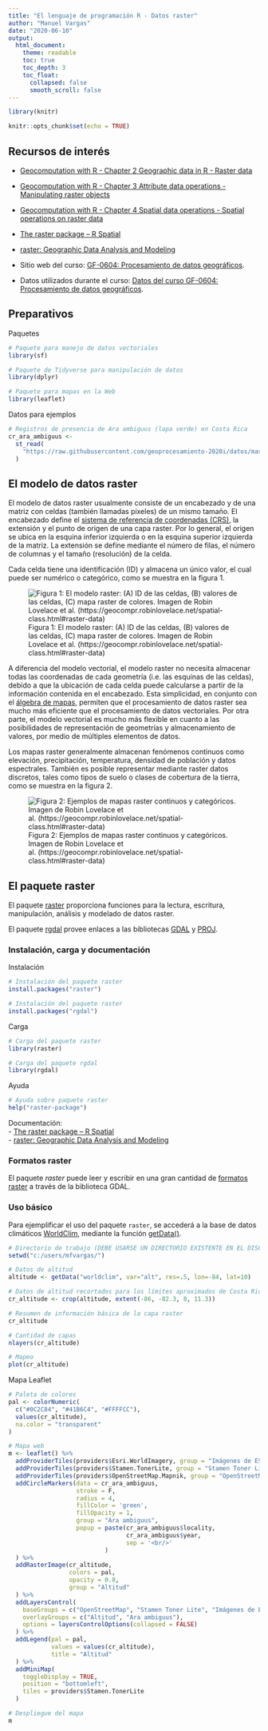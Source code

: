 ```yaml
---
title: "El lenguaje de programación R - Datos raster"
author: "Manuel Vargas"
date: "2020-06-10"
output:
  html_document:
    theme: readable    
    toc: true
    toc_depth: 3
    toc_float:
      collapsed: false
      smooth_scroll: false    
---
```


```r
library(knitr)

knitr::opts_chunk$set(echo = TRUE)
```

## Recursos de interés
* [Geocomputation with R - Chapter 2 Geographic data in R - Raster data](https://geocompr.robinlovelace.net/spatial-class.html#raster-data)
* [Geocomputation with R - Chapter 3 Attribute data operations - Manipulating raster objects](https://geocompr.robinlovelace.net/attr.html#manipulating-raster-objects)
* [Geocomputation with R - Chapter 4 Spatial data operations - Spatial operations on raster data](https://geocompr.robinlovelace.net/spatial-operations.html#spatial-ras)

* [The raster package -- R Spatial](https://rspatial.org/raster/pkg/)  
* [raster: Geographic Data Analysis and Modeling](https://rdrr.io/cran/raster/)

* Sitio web del curso: [GF-0604: Procesamiento de datos geográficos](https://geoprocesamiento-2020i.github.io/).
* Datos utilizados durante el curso: [Datos del curso GF-0604: Procesamiento de datos geográficos](https://github.com/geoprocesamiento-2020i/datos).

## Preparativos
Paquetes
```r
# Paquete para manejo de datos vectoriales
library(sf)

# Paquete de Tidyverse para manipulación de datos
library(dplyr)

# Paquete para mapas en la Web
library(leaflet)
```

Datos para ejemplos
```r
# Registros de presencia de Ara ambiguus (lapa verde) en Costa Rica
cr_ara_ambiguus <-
  st_read(
    "https://raw.githubusercontent.com/geoprocesamiento-2020i/datos/master/biodiversidad/registros-presencia/cr/cr-ara-ambiguus.geojson"
  )
```

## El modelo de datos raster
El modelo de datos raster usualmente consiste de un encabezado y de una matriz con celdas (también llamadas pixeles) de un mismo tamaño. El encabezado define el [sistema de referencia de coordenadas (CRS)](https://en.wikipedia.org/wiki/Spatial_reference_system), la extensión y el punto de origen de una capa raster. Por lo general, el origen se ubica en la esquina inferior izquierda o en la esquina superior izquierda de la matriz. La extensión se define mediante el número de filas, el número de columnas y el tamaño (resolución) de la celda.

Cada celda tiene una identificación (ID) y almacena un único valor, el cual puede ser numérico o categórico, como se muestra en la figura 1. 

![Figura 1: El modelo raster: (A) ID de las celdas, (B) valores de las celdas, (C) mapa raster de colores. Imagen de Robin Lovelace et al. (https://geocompr.robinlovelace.net/spatial-class.html#raster-data)](img/modelo_raster.png)

A diferencia del modelo vectorial, el modelo raster no necesita almacenar todas las coordenadas de cada geometría (i.e. las esquinas de las celdas), debido a que la ubicación de cada celda puede calcularse a partir de la información contenida en el encabezado. Esta simplicidad, en conjunto con el [álgebra de mapas](https://en.wikipedia.org/wiki/Map_algebra), permiten que el procesamiento de datos raster sea mucho más eficiente que el procesamiento de datos vectoriales. Por otra parte, el modelo vectorial es mucho más flexible en cuanto a las posibilidades de representación de geometrías y almacenamiento de valores, por medio de múltiples elementos de datos.

Los mapas raster generalmente almacenan fenómenos continuos como elevación, precipitación, temperatura, densidad de población y datos espectrales. También es posible representar mediante raster datos discretos, tales como tipos de suelo o clases de cobertura de la tierra, como se muestra en la figura 2.

![Figura 2: Ejemplos de mapas raster continuos y categóricos. Imagen de Robin Lovelace et al. (https://geocompr.robinlovelace.net/spatial-class.html#raster-data)](img/raster_continuo_categorico.png)

## El paquete raster
El paquete [raster](https://cran.r-project.org/web/packages/raster/) proporciona funciones para la lectura, escritura, manipulación, análisis y modelado de datos raster.

El paquete [rgdal](https://cran.r-project.org/web/packages/rgdal/) provee enlaces a las bibliotecas [GDAL](https://gdal.org/) y [PROJ](https://proj.org/).

### Instalación, carga y documentación
Instalación
```r
# Instalación del paquete raster
install.packages("raster")

# Instalación del paquete raster
install.packages("rgdal")
```

Carga
```r
# Carga del paquete raster
library(raster)

# Carga del paquete rgdal
library(rgdal)
```

Ayuda
```r
# Ayuda sobre paquete raster
help("raster-package")
```

Documentación:  
- [The raster package -- R Spatial](https://rspatial.org/raster/pkg/)  
- [raster: Geographic Data Analysis and Modeling](https://rdrr.io/cran/raster/)

### Formatos raster
El paquete _raster_ puede leer y escribir en una gran cantidad de [formatos raster](https://gdal.org/drivers/raster/) a través de la biblioteca GDAL.

### Uso básico
Para ejemplificar el uso del paquete ```raster```, se accederá a la base de datos climáticos [WorldClim](https://www.worldclim.org/), mediante la función [getData()](https://rdrr.io/cran/raster/man/getData.html).

```r
# Directorio de trabajo (DEBE USARSE UN DIRECTORIO EXISTENTE EN EL DISCO)
setwd("c:/users/mfvargas/")

# Datos de altitud
altitude <- getData("worldclim", var="alt", res=.5, lon=-84, lat=10)

# Datos de altitud recortados para los límites aproximados de Costa Rica
cr_altitude <- crop(altitude, extent(-86, -82.3, 8, 11.3))	

# Resumen de información básica de la capa raster
cr_altitude

# Cantidad de capas
nlayers(cr_altitude)

# Mapeo
plot(cr_altitude)
```

Mapa Leaflet
```r
# Paleta de colores
pal <- colorNumeric(
  c("#0C2C84", "#41B6C4", "#FFFFCC"), 
  values(cr_altitude), 
  na.color = "transparent"
)

# Mapa web
m <- leaflet() %>% 
  addProviderTiles(providers$Esri.WorldImagery, group = "Imágenes de ESRI") %>% 
  addProviderTiles(providers$Stamen.TonerLite, group = "Stamen Toner Lite") %>%
  addProviderTiles(providers$OpenStreetMap.Mapnik, group = "OpenStreetMap") %>%
  addCircleMarkers(data = cr_ara_ambiguus,
                   stroke = F,
                   radius = 4,
                   fillColor = 'green',
                   fillOpacity = 1,
                   group = "Ara ambiguus",
                   popup = paste(cr_ara_ambiguus$locality, 
                                 cr_ara_ambiguus$year, 
                                 sep = '<br/>'
                           )
  ) %>%
  addRasterImage(cr_altitude, 
                 colors = pal, 
                 opacity = 0.8, 
                 group = "Altitud"
  ) %>%
  addLayersControl(
    baseGroups = c("OpenStreetMap", "Stamen Toner Lite", "Imágenes de ESRI"),
    overlayGroups = c("Altitud", "Ara ambiguus"),
    options = layersControlOptions(collapsed = FALSE)    
  ) %>%
  addLegend(pal = pal, 
            values = values(cr_altitude), 
            title = "Altitud"
  ) %>%
  addMiniMap(
    toggleDisplay = TRUE,
    position = "bottomleft",
    tiles = providers$Stamen.TonerLite
  )
```

```r
# Despliegue del mapa
m
```